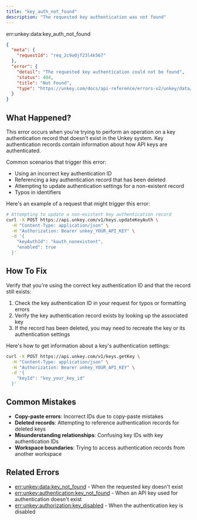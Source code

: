 ```yaml
---
title: "key_auth_not_found"
description: "The requested key authentication was not found"
---
```


<Danger>
err:unkey:data:key_auth_not_found
</Danger>


```json Example
{
  "meta": {
    "requestId": "req_2c9a0jf23l4k567"
  },
  "error": {
    "detail": "The requested key authentication could not be found",
    "status": 404,
    "title": "Not Found",
    "type": "https://unkey.com/docs/api-reference/errors-v2/unkey/data/key_auth_not_found"
  }
}
```

## What Happened?

This error occurs when you're trying to perform an operation on a key authentication record that doesn't exist in the Unkey system. Key authentication records contain information about how API keys are authenticated.

Common scenarios that trigger this error:
- Using an incorrect key authentication ID
- Referencing a key authentication record that has been deleted
- Attempting to update authentication settings for a non-existent record
- Typos in identifiers

Here's an example of a request that might trigger this error:

```bash
# Attempting to update a non-existent key authentication record
curl -X POST https://api.unkey.com/v1/keys.updateKeyAuth \
  -H "Content-Type: application/json" \
  -H "Authorization: Bearer unkey_YOUR_API_KEY" \
  -d '{
    "keyAuthId": "kauth_nonexistent",
    "enabled": true
  }'
```

## How To Fix

Verify that you're using the correct key authentication ID and that the record still exists:

1. Check the key authentication ID in your request for typos or formatting errors
2. Verify the key authentication record exists by looking up the associated key
3. If the record has been deleted, you may need to recreate the key or its authentication settings

Here's how to get information about a key's authentication settings:

```bash
curl -X POST https://api.unkey.com/v1/keys.getKey \
  -H "Content-Type: application/json" \
  -H "Authorization: Bearer unkey_YOUR_API_KEY" \
  -d '{
    "keyId": "key_your_key_id"
  }'
```

## Common Mistakes

- **Copy-paste errors**: Incorrect IDs due to copy-paste mistakes
- **Deleted records**: Attempting to reference authentication records for deleted keys
- **Misunderstanding relationships**: Confusing key IDs with key authentication IDs
- **Workspace boundaries**: Trying to access authentication records from another workspace

## Related Errors
- [err:unkey:data:key_not_found](./key_not_found) - When the requested key doesn't exist
- [err:unkey:authentication:key_not_found](../authentication/key_not_found) - When an API key used for authentication doesn't exist
- [err:unkey:authorization:key_disabled](../authorization/key_disabled) - When the authentication key is disabled
